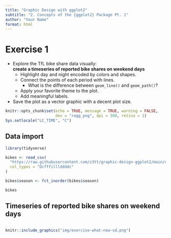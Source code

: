 ```yaml
---
title: "Graphic Design with ggplot2"
subtitle: "2. Concepts of the {ggplot2} Package Pt. 1"
author: "Your Name"
format: html
---
```


# Exercise 1

- Explore the TfL bike share data visually:  
  **create a timeseries of reported bike shares on weekend days**
    * Highlight day and night encoded by colors and shapes.
    * Connect the points of each period with lines.
        + What is the difference between `geom_line()` and `geom_path()`?
    * Apply your favorite theme to the plot.
    * Add meaningful labels.
- Save the plot as a vector graphic with a decent plot size.


```r
knitr::opts_chunk$set(echo = TRUE, message = TRUE, warning = FALSE, 
                      dev = "ragg_png", dpi = 300, retina = 1)
Sys.setlocale("LC_TIME", "C")
```

## Data import

```r
library(tidyverse)

bikes <- read_csv(
  "https://raw.githubusercontent.com/z3tt/graphic-design-ggplot2/main/data/london-bikes-custom.csv", 
  col_types = "Dcfffilllddddc"
)

bikes$season <- fct_inorder(bikes$season)

bikes
```


## Timeseries of reported bike shares on weekend days

```r

```

  
  
  
  
```r
knitr::include_graphics("img/exercise-what-now-sd.png")
```
